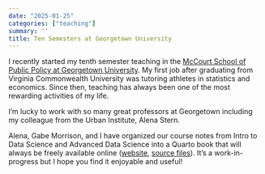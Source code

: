 ```yaml
---
date: "2025-01-25"
categories: ["teaching"]
summary: ''
title: Ten Semesters at Georgetown University
---
```


I recently started my tenth semester teaching in the [McCourt School of Public Policy at Georgetown University](https://mccourt.georgetown.edu/). My first job after graduating from Virginia Commonwealth University was tutoring athletes in statistics and economics. Since then, teaching has always been one of the most rewarding activities of my life. 

I'm lucky to work with so many great professors at Georgetown including my colleague from the Urban Institute, Alena Stern. 

Alena, Gabe Morrison, and I have organized our course notes from Intro to Data Science and Advanced Data Science into a Quarto book that will always be freely available online ([website](https://awunderground.github.io/data-science-for-public-policy2/), [source files](https://github.com/awunderground/data-science-for-public-policy2)). It's a work-in-progress but I hope you find it enjoyable and useful!
